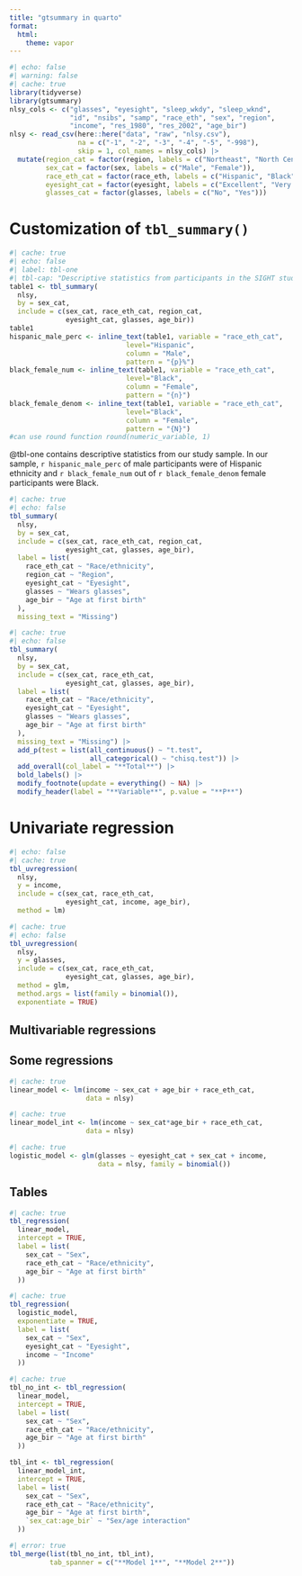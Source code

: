 ```yaml
---
title: "gtsummary in quarto"
format: 
  html:
    theme: vapor
---
```


```r
#| echo: false
#| warning: false
#| cache: true
library(tidyverse)
library(gtsummary)
nlsy_cols <- c("glasses", "eyesight", "sleep_wkdy", "sleep_wknd", 
               "id", "nsibs", "samp", "race_eth", "sex", "region", 
               "income", "res_1980", "res_2002", "age_bir")
nlsy <- read_csv(here::here("data", "raw", "nlsy.csv"), 
                 na = c("-1", "-2", "-3", "-4", "-5", "-998"),
                 skip = 1, col_names = nlsy_cols) |> 
  mutate(region_cat = factor(region, labels = c("Northeast", "North Central", "South", "West")),
         sex_cat = factor(sex, labels = c("Male", "Female")),
         race_eth_cat = factor(race_eth, labels = c("Hispanic", "Black", "Non-Black, Non-Hispanic")),
         eyesight_cat = factor(eyesight, labels = c("Excellent", "Very good", "Good", "Fair", "Poor")),
         glasses_cat = factor(glasses, labels = c("No", "Yes")))

```

# Customization of `tbl_summary()`

```r
#| cache: true
#| echo: false
#| label: tbl-one
#| tbl-cap: "Descriptive statistics from participants in the SIGHT study"
table1 <- tbl_summary(
  nlsy,
  by = sex_cat,
  include = c(sex_cat, race_eth_cat, region_cat,
              eyesight_cat, glasses, age_bir))
table1
hispanic_male_perc <- inline_text(table1, variable = "race_eth_cat", 
                             level="Hispanic",
                             column = "Male", 
                             pattern = "{p}%")
black_female_num <- inline_text(table1, variable = "race_eth_cat", 
                             level="Black",
                             column = "Female", 
                             pattern = "{n}")
black_female_denom <- inline_text(table1, variable = "race_eth_cat", 
                             level="Black",
                             column = "Female", 
                             pattern = "{N}")
#can use round function round(numeric_variable, 1)

```
@tbl-one contains descriptive statistics from our study sample. In our sample, `r hispanic_male_perc` of male participants were of Hispanic ethnicity and `r black_female_num` out of `r black_female_denom` female participants were Black.

```r
#| cache: true
#| echo: false
tbl_summary(
  nlsy,
  by = sex_cat,
  include = c(sex_cat, race_eth_cat, region_cat,
              eyesight_cat, glasses, age_bir),
  label = list(
    race_eth_cat ~ "Race/ethnicity",
    region_cat ~ "Region",
    eyesight_cat ~ "Eyesight",
    glasses ~ "Wears glasses",
    age_bir ~ "Age at first birth"
  ),
  missing_text = "Missing")
```

```r
#| cache: true
#| echo: false
tbl_summary(
  nlsy,
  by = sex_cat,
  include = c(sex_cat, race_eth_cat,
              eyesight_cat, glasses, age_bir),
  label = list(
    race_eth_cat ~ "Race/ethnicity",
    eyesight_cat ~ "Eyesight",
    glasses ~ "Wears glasses",
    age_bir ~ "Age at first birth"
  ),
  missing_text = "Missing") |> 
  add_p(test = list(all_continuous() ~ "t.test", 
                    all_categorical() ~ "chisq.test")) |> 
  add_overall(col_label = "**Total**") |> 
  bold_labels() |> 
  modify_footnote(update = everything() ~ NA) |> 
  modify_header(label = "**Variable**", p.value = "**P**")
```

# Univariate regression

```r
#| echo: false
#| cache: true
tbl_uvregression(
  nlsy, 
  y = income,
  include = c(sex_cat, race_eth_cat,
              eyesight_cat, income, age_bir),
  method = lm)
```

```r
#| cache: true
#| echo: false
tbl_uvregression(
  nlsy, 
  y = glasses,
  include = c(sex_cat, race_eth_cat,
              eyesight_cat, glasses, age_bir),
  method = glm,
  method.args = list(family = binomial()),
  exponentiate = TRUE)
```

## Multivariable regressions

## Some regressions

```r
#| cache: true
linear_model <- lm(income ~ sex_cat + age_bir + race_eth_cat, 
                   data = nlsy)
```

```r
#| cache: true
linear_model_int <- lm(income ~ sex_cat*age_bir + race_eth_cat, 
                   data = nlsy)
```

```r
#| cache: true
logistic_model <- glm(glasses ~ eyesight_cat + sex_cat + income, 
                      data = nlsy, family = binomial())
```

## Tables

```r
#| cache: true
tbl_regression(
  linear_model, 
  intercept = TRUE,
  label = list(
    sex_cat ~ "Sex",
    race_eth_cat ~ "Race/ethnicity",
    age_bir ~ "Age at first birth"
  ))
```

```r
#| cache: true
tbl_regression(
  logistic_model, 
  exponentiate = TRUE,
  label = list(
    sex_cat ~ "Sex",
    eyesight_cat ~ "Eyesight",
    income ~ "Income"
  ))
```

```r
#| cache: true
tbl_no_int <- tbl_regression(
  linear_model, 
  intercept = TRUE,
  label = list(
    sex_cat ~ "Sex",
    race_eth_cat ~ "Race/ethnicity",
    age_bir ~ "Age at first birth"
  ))

tbl_int <- tbl_regression(
  linear_model_int, 
  intercept = TRUE,
  label = list(
    sex_cat ~ "Sex",
    race_eth_cat ~ "Race/ethnicity",
    age_bir ~ "Age at first birth",
    `sex_cat:age_bir` ~ "Sex/age interaction"
  ))
```

```r
#| error: true
tbl_merge(list(tbl_no_int, tbl_int), 
          tab_spanner = c("**Model 1**", "**Model 2**"))
```
